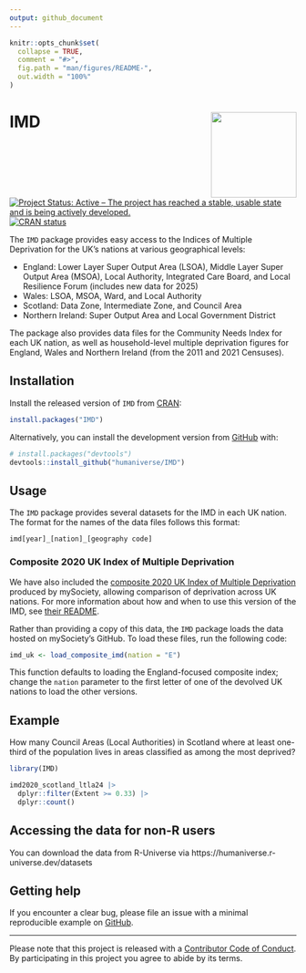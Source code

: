 ```yaml
---
output: github_document
---
```


<!-- README.md is generated from README.Rmd. Please edit that file -->

```r
knitr::opts_chunk$set(
  collapse = TRUE,
  comment = "#>",
  fig.path = "man/figures/README-",
  out.width = "100%"
)
```

# IMD <img src='man/figures/logo.png' align="right" height="150" /></a>

<!-- badges: start -->
[![Project Status: Active – The project has reached a stable, usable state and is being actively developed.](https://www.repostatus.org/badges/latest/active.svg)](https://www.repostatus.org/#active)
[![CRAN status](https://www.r-pkg.org/badges/version/IMD)](https://cran.r-project.org/package=IMD)
<!-- badges: end -->

The `IMD` package provides easy access to the Indices of Multiple Deprivation for the UK's nations at various geographical levels:

- England: Lower Layer Super Output Area (LSOA), Middle Layer Super Output Area (MSOA), Local Authority, Integrated Care Board, and Local Resilience Forum (includes new data for 2025)
- Wales: LSOA, MSOA, Ward, and Local Authority
- Scotland: Data Zone, Intermediate Zone, and Council Area
- Northern Ireland: Super Output Area and Local Government District

The package also provides data files for the Community Needs Index for each UK nation, as well as household-level multiple deprivation figures for England, Wales and Northern Ireland (from the 2011 and 2021 Censuses).

## Installation

Install the released version of `IMD` from [CRAN](https://cran.r-project.org/package=IMD):

``` r
install.packages("IMD")
```

Alternatively, you can install the development version from [GitHub](https://github.com/) with:

``` r
# install.packages("devtools")
devtools::install_github("humaniverse/IMD")
```

## Usage
The `IMD` package provides several datasets for the IMD in each UK nation. The format for the names of the data files follows this format:

```
imd[year]_[nation]_[geography code]
```

### Composite 2020 UK Index of Multiple Deprivation
We have also included the [composite 2020 UK Index of Multiple Deprivation](https://github.com/mysociety/composite_uk_imd) produced by mySociety, allowing comparison of deprivation across UK nations. For more information about how and when to use this version of the IMD, see [their README](https://github.com/mysociety/composite_uk_imd/blob/master/readme.md).

Rather than providing a copy of this data, the `IMD` package loads the data hosted on mySociety's GitHub. To load these files, run the following code:

```r
imd_uk <- load_composite_imd(nation = "E")
```

This function defaults to loading the England-focused composite index; change the `nation` parameter to the first letter of one of the devolved UK nations to load the other versions.

## Example

How many Council Areas (Local Authorities) in Scotland where at least one-third of the population lives in areas classified as among the most deprived?

```r
library(IMD)

imd2020_scotland_ltla24 |> 
  dplyr::filter(Extent >= 0.33) |> 
  dplyr::count()
```

## Accessing the data for non-R users
You can download the data from R-Universe via https://humaniverse.r-universe.dev/datasets

## Getting help
If you encounter a clear bug, please file an issue with a minimal reproducible example on [GitHub](https://github.com/humaniverse/IMD/issues).

---
Please note that this project is released with a [Contributor Code of Conduct](https://www.contributor-covenant.org/version/2/0/code_of_conduct/). By participating in this project you agree to abide by its terms.
